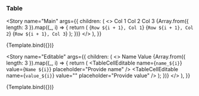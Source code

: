 
<Meta title="Data Display/Table" />


### Table

<Story
  name="Main"
  args={{
    children: (
      <>
        <TableHead>
          <TableHeadCell>Col 1</TableHeadCell>
          <TableHeadCell>Col 2</TableHeadCell>
          <TableHeadCell>Col 3</TableHeadCell>
        </TableHead>
        <TableBody>
          {Array.from({ length: 3 }).map((_, i) => {
            return (
              <TableRow key={i}>
                <TableCell>{`Row ${i + 1}, Col 1`}</TableCell>
                <TableCell>{`Row ${i + 1}, Col 2`}</TableCell>
                <TableCell>{`Row ${i + 1}, Col 3`}</TableCell>
              </TableRow>
            );
          })}
        </TableBody>
      </>
    ),
  }}
>
  {Template.bind({})}
</Story>

<Story
  name="Editable"
  args={{
    children: (
      <>
        <TableHead>
          <TableHeadCell>Name</TableHeadCell>
          <TableHeadCell>Value</TableHeadCell>
        </TableHead>
        <TableBody>
          {Array.from({ length: 3 }).map((_, i) => {
            return (
              <TableRow key={i}>
                <TableCellEditable
                  name={`name_${i}`}
                  value={`Name ${i}`}
                  placeholder="Provide name"
                />
                <TableCellEditable
                  name={`value_${i}`}
                  value=""
                  placeholder="Provide value"
                />
              </TableRow>
            );
          })}
        </TableBody>
      </>
    ),
  }}
>
  {Template.bind({})}
</Story>
